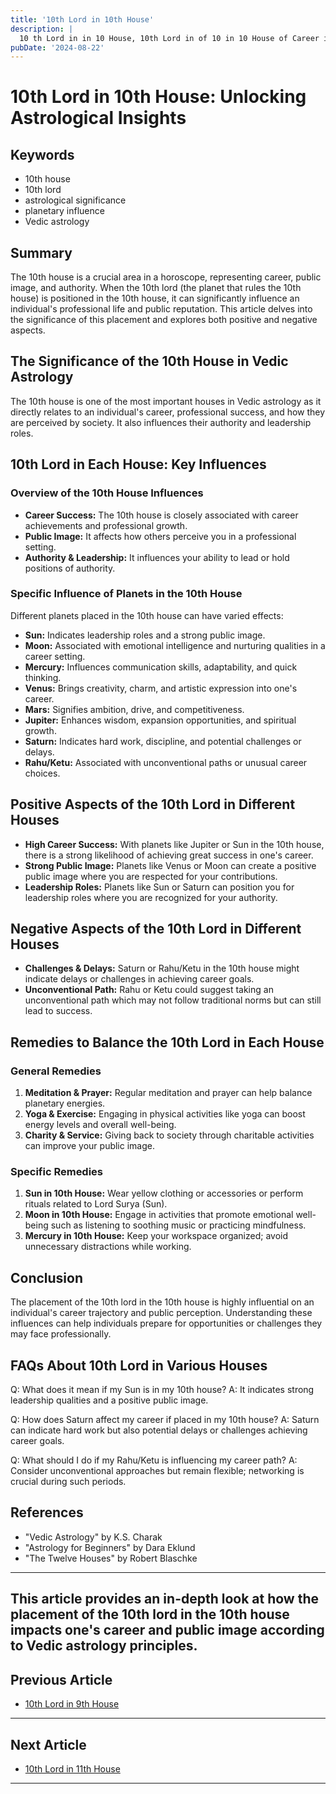 ```yaml
---
title: '10th Lord in 10th House'
description: |
  10 th Lord in in 10 House, 10th Lord in of 10 in 10 House of Career in Vedic astrology
pubDate: '2024-08-22'
---
```


# 10th Lord in 10th House: Unlocking Astrological Insights

## Keywords
- 10th house
- 10th lord
- astrological significance
- planetary influence
- Vedic astrology

## Summary
The 10th house is a crucial area in a horoscope, representing career, public image, and authority. When the 10th lord (the planet that rules the 10th house) is positioned in the 10th house, it can significantly influence an individual's professional life and public reputation. This article delves into the significance of this placement and explores both positive and negative aspects.

## The Significance of the 10th House in Vedic Astrology
The 10th house is one of the most important houses in Vedic astrology as it directly relates to an individual's career, professional success, and how they are perceived by society. It also influences their authority and leadership roles.

## 10th Lord in Each House: Key Influences
### Overview of the 10th House Influences
- **Career Success:** The 10th house is closely associated with career achievements and professional growth.
- **Public Image:** It affects how others perceive you in a professional setting.
- **Authority & Leadership:** It influences your ability to lead or hold positions of authority.

### Specific Influence of Planets in the 10th House
Different planets placed in the 10th house can have varied effects:
  - **Sun:** Indicates leadership roles and a strong public image.
  - **Moon:** Associated with emotional intelligence and nurturing qualities in a career setting.
  - **Mercury:** Influences communication skills, adaptability, and quick thinking.
  - **Venus:** Brings creativity, charm, and artistic expression into one's career.
  - **Mars:** Signifies ambition, drive, and competitiveness.
  - **Jupiter:** Enhances wisdom, expansion opportunities, and spiritual growth.
  - **Saturn:** Indicates hard work, discipline, and potential challenges or delays.
  - **Rahu/Ketu:** Associated with unconventional paths or unusual career choices.

## Positive Aspects of the 10th Lord in Different Houses

- **High Career Success:** With planets like Jupiter or Sun in the 10th house, there is a strong likelihood of achieving great success in one's career.
- **Strong Public Image:** Planets like Venus or Moon can create a positive public image where you are respected for your contributions.
- **Leadership Roles:** Planets like Sun or Saturn can position you for leadership roles where you are recognized for your authority.

## Negative Aspects of the 10th Lord in Different Houses

- **Challenges & Delays:** Saturn or Rahu/Ketu in the 10th house might indicate delays or challenges in achieving career goals.
- **Unconventional Path:** Rahu or Ketu could suggest taking an unconventional path which may not follow traditional norms but can still lead to success.

## Remedies to Balance the 10th Lord in Each House

### General Remedies

1. **Meditation & Prayer:** Regular meditation and prayer can help balance planetary energies.
2. **Yoga & Exercise:** Engaging in physical activities like yoga can boost energy levels and overall well-being.
3. **Charity & Service:** Giving back to society through charitable activities can improve your public image.

### Specific Remedies

1. **Sun in 10th House:** Wear yellow clothing or accessories or perform rituals related to Lord Surya (Sun).
2. **Moon in 10th House:** Engage in activities that promote emotional well-being such as listening to soothing music or practicing mindfulness.
3. **Mercury in 10th House:** Keep your workspace organized; avoid unnecessary distractions while working.

## Conclusion
The placement of the 10th lord in the 10th house is highly influential on an individual's career trajectory and public perception. Understanding these influences can help individuals prepare for opportunities or challenges they may face professionally.

## FAQs About 10th Lord in Various Houses

Q: What does it mean if my Sun is in my 10th house?
A: It indicates strong leadership qualities and a positive public image.

Q: How does Saturn affect my career if placed in my 10th house?
A: Saturn can indicate hard work but also potential delays or challenges achieving career goals.

Q: What should I do if my Rahu/Ketu is influencing my career path?
A: Consider unconventional approaches but remain flexible; networking is crucial during such periods.

## References
- "Vedic Astrology" by K.S. Charak
- "Astrology for Beginners" by Dara Eklund
- "The Twelve Houses" by Robert Blaschke

---

This article provides an in-depth look at how the placement of the 10th lord in the 10th house impacts one's career and public image according to Vedic astrology principles.
---

## Previous Article
- [10th Lord in 9th House](/blogs-md/1010_10th_Lord_in_all_Houses/101009_10th_Lord_in_9th_House.md)

---

## Next Article
- [10th Lord in 11th House](/blogs-md/1010_10th_Lord_in_all_Houses/101011_10th_Lord_in_11th_House.md)

---
